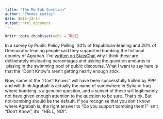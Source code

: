 ```yaml
---
title: "The Muntab Question"
author: "Thomas Lumley"
date: 2015-12-14
output: html_document
---
```


```r
knitr::opts_chunk$set(echo = TRUE)
```
 In a survey by Public Policy Polling, 30% of Republican-leaning and 20% of Democratic-leaning people said they supported bombing the fictional country of Agrabah. I’ve [written on StatsChat](http://www.statschat.org.nz/2015/12/19/punkd/) why I think these are deliberately misleading percentages and asking the question amounts to  pissing in the swimming pool of public discourse. What I want to say here is that the “Don’t Know”s aren’t getting nearly enough stick.

Now, some of the “Don’t Knows” will have been successfully trolled by PPP and will think Agrabah is actually the name of somewhere in Syria or Iraq where bombing is a genuine question, and a subset of these will legitimately not have given enough attention to the question to be sure. That’s ok. But not-bombing should be the default. If you recognise that you don’t know where Agrabah is, the right answer to “Do you support bombing them?” isn’t “Don’t Know”, it’s  “HELL, NO!”.
